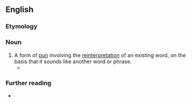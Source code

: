 ==English==

===Etymology===
{{blend|en|daffy|definition}}

===Noun===
{{examples|examples=
* ''apéritif'': A set of dentures. (a-pair-of-teeth)
* ''buccaneer'': Too much to pay for corn. (buck-an-ear)
* ''propaganda'': A gentlemanly goose. (proper-gander)
}}
{{en-noun}}

# A form of [[pun]] involving the [[reinterpretation]] of an existing word, on the basis that it sounds like another word or phrase.
#* {{quote-book|en|author=Gyles Daubeney Brandreth|title=The Joy of Lex: How to Have Fun with 860,341,500 Words|year=1983|publisher=Quill|page=269|pageurl=https://books.google.com/books?id=n7UAS-H7ml4C&q=%22Daffynitions%22&dq=%22Daffynitions%22&hl=&cd=2&source=gbs_api|isbn=978-0-688-01397-4|passage='''Daffynitions''' appear in fictionaries, not dictionaries, and they add hidden dimensions to the words they describe.}}

===Further reading===
* {{pedia}}